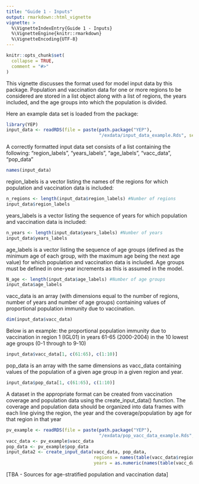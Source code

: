 ```yaml
---
title: "Guide 1 - Inputs"
output: rmarkdown::html_vignette
vignette: >
  %\VignetteIndexEntry{Guide 1 - Inputs}
  %\VignetteEngine{knitr::rmarkdown}
  %\VignetteEncoding{UTF-8}
---
```


```r
knitr::opts_chunk$set(
  collapse = TRUE,
  comment = "#>"
)
```

This vignette discusses the format used for model input data by this package. Population and vaccination data for one or more regions to be considered are stored in a list object along with a list of regions, the years included, and the age groups into which the population is divided.

Here an example data set is loaded from the package:

```r
library(YEP)
input_data <- readRDS(file = paste(path.package("YEP"), 
                                   "/exdata/input_data_example.Rds", sep = ""))
```

A correctly formatted input data set consists of a list containing the following: "region_labels", "years_labels", "age_labels", "vacc_data", "pop_data"

```r
names(input_data)
```

region_labels is a vector listing the names of the regions for which population and vaccination data is included:

```r
n_regions <- length(input_data$region_labels) #Number of regions
input_data$region_labels
```

years_labels is a vector listing the sequence of years for which population and vaccination data is included:

```r
n_years <- length(input_data$years_labels) #Number of years
input_data$years_labels
```

age_labels is a vector listing the sequence of age groups (defined as the minimum age of each group, with the maximum age being the next age value) for which population and vaccination data is included. Age groups must be defined in one-year increments as this is assumed in the model.

```r
N_age <- length(input_data$age_labels) #Number of age groups
input_data$age_labels
```

vacc_data is an array (with dimensions equal to the number of regions, number of years and number of age groups) containing values of proportional population immunity due to vaccination.

```r
dim(input_data$vacc_data)
```

Below is an example: the proportional population immunity due to vaccination in region 1 (IGL01) in years 61-65 (2000-2004) in the 10 lowest age groups (0-1 through to 9-10)

```r
input_data$vacc_data[1, c(61:65), c(1:10)]
```

pop_data is an array with the same dimensions as vacc_data containing values of the population of a given age group in a given region and year.

```r
input_data$pop_data[1, c(61:65), c(1:10)]
```

A dataset in the appropriate format can be created from vaccination coverage and population data using the create_input_data() function. The coverage and population data should be organized into data frames with each line giving the region, the year and the coverage/population by age for that region in that year

```r
pv_example <- readRDS(file = paste(path.package("YEP"), 
                                   "/exdata/pop_vacc_data_example.Rds", sep = ""))
vacc_data <- pv_example$vacc_data
pop_data <- pv_example$pop_data
input_data2 <- create_input_data(vacc_data, pop_data, 
                                 regions = names(table(vacc_data$region)), 
                                 years = as.numeric(names(table(vacc_data$year))))
```

[TBA - Sources for age-stratified population and vaccination data]
